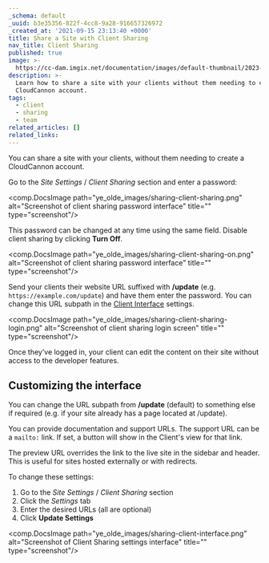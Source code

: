 ```yaml
---
_schema: default
_uuid: b3e35356-822f-4cc8-9a28-916657326972
_created_at: '2021-09-15 23:13:40 +0000'
title: Share a Site with Client Sharing
nav_title: Client Sharing
published: true
image: >-
  https://cc-dam.imgix.net/documentation/images/default-thumbnail/2023-Q4/CloudCannon-Documentation-Thumbnail.png
description: >-
  Learn how to share a site with your clients without them needing to create a
  CloudCannon account.
tags:
  - client
  - sharing
  - team
related_articles: []
related_links:
---
```

You can share a site with your clients, without them needing to create a CloudCannon account.

Go to the *Site Settings* / *Client Sharing* section and enter a password:

<comp.DocsImage path="ye_olde_images/sharing-client-sharing.png" alt="Screenshot of client sharing password interface" title="" type="screenshot"/>

This password can be changed at any time using the same field. Disable client sharing by clicking **Turn Off**.

<comp.DocsImage path="ye_olde_images/sharing-client-sharing-on.png" alt="Screenshot of client sharing password interface" title="" type="screenshot"/>

Send your clients their website URL suffixed with **/update** (e.g. `https://example.com/update`) and have them enter the password. You can change this URL subpath in the [Client Interface](#customizing-the-interface) settings.

<comp.DocsImage path="ye_olde_images/sharing-client-sharing-login.png" alt="Screenshot of client sharing login screen" title="" type="screenshot"/>

Once they’ve logged in, your client can edit the content on their site without access to the developer features.

## Customizing the interface

You can change the URL subpath from **/update** (default) to something else if required (e.g. if your site already has a page located at /update).

You can provide documentation and support URLs. The support URL can be a `mailto:` link. If set, a button will show in the Client's view for that link.

The preview URL overrides the link to the live site in the sidebar and header. This is useful for sites hosted externally or with redirects.

To change these settings:

1. Go to the *Site Settings* / *Client Sharing* section
2. Click the *Settings* tab
3. Enter the desired URLs (all are optional)
4. Click **Update Settings**

<comp.DocsImage path="ye_olde_images/sharing-client-interface.png" alt="Screenshot of Client Sharing settings interface" title="" type="screenshot"/>